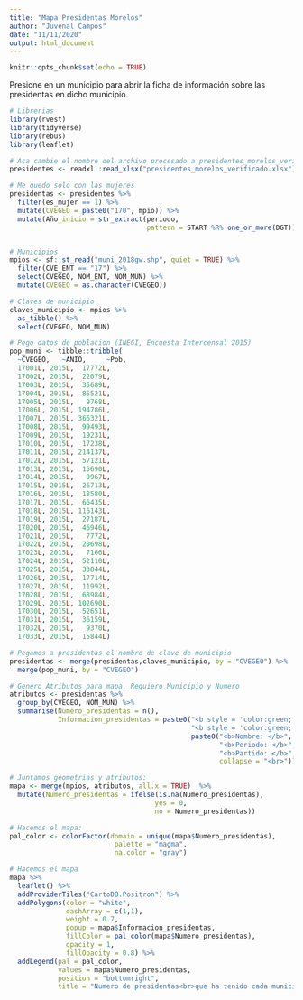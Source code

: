 ```yaml
---
title: "Mapa Presidentas Morelos"
author: "Juvenal Campos"
date: "11/11/2020"
output: html_document
---
```


```r
knitr::opts_chunk$set(echo = TRUE)
```

Presione en un municipio para abrir la ficha de información sobre las presidentas en dicho municipio.

```r
# Librerias
library(rvest)
library(tidyverse)
library(rebus)
library(leaflet)

# Aca cambie el nombre del archivo procesado a presidentes_morelos_verificado.xlsx
presidentes <- readxl::read_xlsx("presidentes_morelos_verificado.xlsx")

# Me quedo solo con las mujeres
presidentas <- presidentes %>% 
  filter(es_mujer == 1) %>% 
  mutate(CVEGEO = paste0("170", mpio)) %>% 
  mutate(Año_inicio = str_extract(periodo, 
                                  pattern = START %R% one_or_more(DGT)))


# Municipios
mpios <- sf::st_read("muni_2018gw.shp", quiet = TRUE) %>% 
  filter(CVE_ENT == "17") %>% 
  select(CVEGEO, NOM_ENT, NOM_MUN) %>% 
  mutate(CVEGEO = as.character(CVEGEO))

# Claves de municipio 
claves_municipio <- mpios %>% 
  as_tibble() %>% 
  select(CVEGEO, NOM_MUN)

# Pego datos de poblacion (INEGI, Encuesta Intercensal 2015)
pop_muni <- tibble::tribble(
  ~CVEGEO,   ~ANIO,     ~Pob,
  17001L, 2015L,  17772L,
  17002L, 2015L,  22079L,
  17003L, 2015L,  35689L,
  17004L, 2015L,  85521L,
  17005L, 2015L,   9768L,
  17006L, 2015L, 194786L,
  17007L, 2015L, 366321L,
  17008L, 2015L,  99493L,
  17009L, 2015L,  19231L,
  17010L, 2015L,  17238L,
  17011L, 2015L, 214137L,
  17012L, 2015L,  57121L,
  17013L, 2015L,  15690L,
  17014L, 2015L,   9967L,
  17015L, 2015L,  26713L,
  17016L, 2015L,  18580L,
  17017L, 2015L,  66435L,
  17018L, 2015L, 116143L,
  17019L, 2015L,  27187L,
  17020L, 2015L,  46946L,
  17021L, 2015L,   7772L,
  17022L, 2015L,  20698L,
  17023L, 2015L,   7166L,
  17024L, 2015L,  52110L,
  17025L, 2015L,  33844L,
  17026L, 2015L,  17714L,
  17027L, 2015L,  11992L,
  17028L, 2015L,  68984L,
  17029L, 2015L, 102690L,
  17030L, 2015L,  52651L,
  17031L, 2015L,  36159L,
  17032L, 2015L,   9370L,
  17033L, 2015L,  15844L)

# Pegamos a presidentas el nombre de clave de municipio 
presidentas <- merge(presidentas,claves_municipio, by = "CVEGEO") %>% 
  merge(pop_muni, by = "CVEGEO")

# Genero Atributos para mapa. Requiero Municipio y Numero
atributos <- presidentas %>%
  group_by(CVEGEO, NOM_MUN) %>%
  summarise(Numero_presidentas = n(),
            Informacion_presidentas = paste0("<b style = 'color:green;'>Municipio: </b>", first(NOM_MUN), "<br>",
                                             "<b style = 'color:green;'>Población (2015): </b>", prettyNum(first(Pob), big.mark = ","), " habitantes<br>",
                                             paste0("<b>Nombre: </b>", Nombre, "<br>",
                                                    "<b>Periodo: </b>", periodo, "<br>",
                                                    "<b>Partido: </b>", Partido, "<br>",
                                                    collapse = "<br>")) )

# Juntamos geometrias y atributos:  
mapa <- merge(mpios, atributos, all.x = TRUE)  %>% 
  mutate(Numero_presidentas = ifelse(is.na(Numero_presidentas), 
                                    yes = 0, 
                                    no = Numero_presidentas))

# Hacemos el mapa: 
pal_color <- colorFactor(domain = unique(mapa$Numero_presidentas), 
                          palette = "magma", 
                          na.color = "gray")

# Hacemos el mapa
mapa %>% 
  leaflet() %>% 
  addProviderTiles("CartoDB.Positron") %>% 
  addPolygons(color = "white",
              dashArray = c(1,1),
              weight = 0.7,
              popup = mapa$Informacion_presidentas,
              fillColor = pal_color(mapa$Numero_presidentas), 
              opacity = 1, 
              fillOpacity = 0.8) %>% 
  addLegend(pal = pal_color, 
            values = mapa$Numero_presidentas, 
            position = "bottomright",
            title = "Numero de presidentas<br>que ha tenido cada municipio<br><b style = 'color:red'>Estado de Morelos</b>")

```
